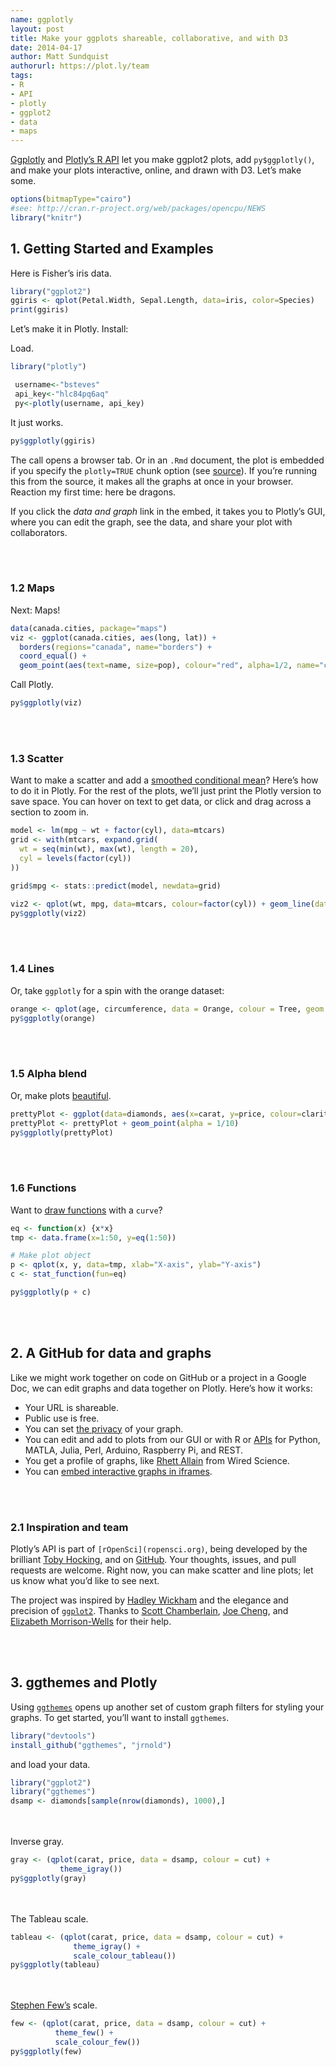 ```yaml
---
name: ggplotly
layout: post
title: Make your ggplots shareable, collaborative, and with D3
date: 2014-04-17
author: Matt Sundquist
authorurl: https://plot.ly/team
tags:
- R
- API
- plotly
- ggplot2
- data
- maps
---
```


[Ggplotly](https://github.com/ropensci/plotly) and [Plotly's R API](https://plot.ly/api/r) let you make ggplot2 plots, add `py$ggplotly()`, and make your plots interactive, online, and drawn with D3. Let's make some.


```r
options(bitmapType="cairo")
#see: http://cran.r-project.org/web/packages/opencpu/NEWS
library("knitr")
```

## 1. Getting Started and Examples

Here is Fisher's iris data.

```r
library("ggplot2")
ggiris <- qplot(Petal.Width, Sepal.Length, data=iris, color=Species)
print(ggiris)
```

Let's make it in Plotly. Install:

Load.

```r
library("plotly")
```


```r
 username<-"bsteves"
 api_key<-"hlc84pq6aq"
 py<-plotly(username, api_key)
```

It just works.

```r
py$ggplotly(ggiris)
```

The call opens a browser tab. Or in an `.Rmd` document, the plot is embedded if you specify the `plotly=TRUE` chunk option (see [source](https://gist.github.com/msund/10820797)). If you're running this from the source, it makes all the graphs at once in your browser. Reaction my first time: here be dragons. 

If you click the _data and graph_ link in the embed, it takes you to Plotly's GUI, where you can edit the graph, see the data, and share your plot with collaborators. 

<br><br>

### 1.2 Maps

Next: Maps!

```r
data(canada.cities, package="maps")
viz <- ggplot(canada.cities, aes(long, lat)) +
  borders(regions="canada", name="borders") +
  coord_equal() +
  geom_point(aes(text=name, size=pop), colour="red", alpha=1/2, name="cities")
```

Call Plotly.

```r
py$ggplotly(viz)
```

<br><br>

### 1.3 Scatter

Want to make a scatter and add a [smoothed conditional mean](http://docs.ggplot2.org/current/geom_smooth.html)? Here's how to do it in Plotly. For the rest of the plots, we'll just print the Plotly version to save space. You can hover on text to get data, or click and drag across a section to zoom in.

```r
model <- lm(mpg ~ wt + factor(cyl), data=mtcars)
grid <- with(mtcars, expand.grid(
  wt = seq(min(wt), max(wt), length = 20),
  cyl = levels(factor(cyl))
))

grid$mpg <- stats::predict(model, newdata=grid)

viz2 <- qplot(wt, mpg, data=mtcars, colour=factor(cyl)) + geom_line(data=grid)
py$ggplotly(viz2)
```

<br><br>

### 1.4 Lines

Or, take `ggplotly` for a spin with the orange dataset:

```r
orange <- qplot(age, circumference, data = Orange, colour = Tree, geom = "line")
py$ggplotly(orange)
```

<br><br>

### 1.5 Alpha blend

Or, make plots [beautiful](http://mandymejia.wordpress.com/2013/11/13/10-reasons-to-switch-to-ggplot-7/). 

```r
prettyPlot <- ggplot(data=diamonds, aes(x=carat, y=price, colour=clarity))
prettyPlot <- prettyPlot + geom_point(alpha = 1/10)
py$ggplotly(prettyPlot)
```

<br><br>

### 1.6 Functions

Want to [draw functions](http://stackoverflow.com/questions/1853703/plotting-functions-in-r) with a `curve`?

```r
eq <- function(x) {x*x}
tmp <- data.frame(x=1:50, y=eq(1:50))

# Make plot object
p <- qplot(x, y, data=tmp, xlab="X-axis", ylab="Y-axis")
c <- stat_function(fun=eq)

py$ggplotly(p + c)
```

<br><br>

## 2. A GitHub for data and graphs

Like we might work together on code on GitHub or a project in a Google Doc, we can edit graphs and data together on Plotly. Here's how it works: 

- Your URL is shareable. 
- Public use is free.
- You can set [the privacy](http://plot.ly/api/r/docs/privacy) of your graph. 
- You can edit and add to plots from our GUI or with R or [APIs](https://plot.ly/api) for Python, MATLA, Julia, Perl, Arduino, Raspberry Pi, and REST. 
- You get a profile of graphs, like [Rhett Allain](https://plot.ly/~RhettAllain/) from Wired Science.
- You can [embed interactive graphs in iframes](http://plot.ly/api/r/docs/iframes).

<br><br>

### 2.1 Inspiration and team

Plotly's API is part of `[rOpenSci](ropensci.org)`, being developed by the brilliant [Toby Hocking](http://cbio.ensmp.fr/~thocking/), and on [GitHub](https://github.com/ropensci/plotly). Your thoughts, issues, and pull requests are welcome. Right now, you can make scatter and line plots; let us know what you'd like to see next.

The project was inspired by [Hadley Wickham](https://github.com/hadley/) and the elegance and precision of [`ggplot2`](http://ggplot2.org/). Thanks to [Scott Chamberlain](scottchamberlain.info), [Joe Cheng](https://github.com/jcheng5), and [Elizabeth Morrison-Wells](https://twitter.com/efvmw) for their help.

<br><br>

## 3. ggthemes and Plotly

Using [`ggthemes`](https://github.com/jrnold/ggthemes) opens up another set of custom graph filters for styling your graphs. To get started, you'll want to install `ggthemes`.

```r
library("devtools")
install_github("ggthemes", "jrnold")
```

and load your data.

```r
library("ggplot2")
library("ggthemes")
dsamp <- diamonds[sample(nrow(diamonds), 1000),]
```
<br><br>
Inverse gray.

```r
gray <- (qplot(carat, price, data = dsamp, colour = cut) + 
           theme_igray())
py$ggplotly(gray)
```
<br><br>
The Tableau scale.

```r
tableau <- (qplot(carat, price, data = dsamp, colour = cut) + 
              theme_igray() + 
              scale_colour_tableau())
py$ggplotly(tableau)
```
<br><br>
[Stephen Few's](http://www.perceptualedge.com/articles/visual_business_intelligence/rules_for_using_color.pdf) scale.

```r
few <- (qplot(carat, price, data = dsamp, colour = cut) + 
          theme_few() + 
          scale_colour_few())
py$ggplotly(few)
```